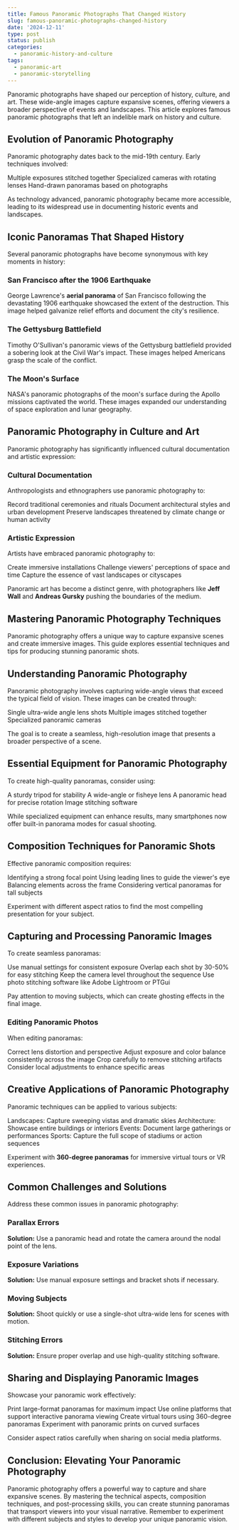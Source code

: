 ```yaml
---
title: Famous Panoramic Photographs That Changed History
slug: famous-panoramic-photographs-changed-history
date: '2024-12-11'
type: post
status: publish
categories:
  - panoramic-history-and-culture
tags:
  - panoramic-art
  - panoramic-storytelling
---
```


Panoramic photographs have shaped our perception of history, culture, and art. These wide-angle images capture expansive scenes, offering viewers a broader perspective of events and landscapes. This article explores famous panoramic photographs that left an indelible mark on history and culture.

## Evolution of Panoramic Photography

Panoramic photography dates back to the mid-19th century. Early techniques involved:

Multiple exposures stitched together
Specialized cameras with rotating lenses
Hand-drawn panoramas based on photographs

As technology advanced, panoramic photography became more accessible, leading to its widespread use in documenting historic events and landscapes.

## Iconic Panoramas That Shaped History

Several panoramic photographs have become synonymous with key moments in history:

### San Francisco after the 1906 Earthquake

George Lawrence's **aerial panorama** of San Francisco following the devastating 1906 earthquake showcased the extent of the destruction. This image helped galvanize relief efforts and document the city's resilience.

### The Gettysburg Battlefield

Timothy O'Sullivan's panoramic views of the Gettysburg battlefield provided a sobering look at the Civil War's impact. These images helped Americans grasp the scale of the conflict.

### The Moon's Surface

NASA's panoramic photographs of the moon's surface during the Apollo missions captivated the world. These images expanded our understanding of space exploration and lunar geography.

## Panoramic Photography in Culture and Art

Panoramic photography has significantly influenced cultural documentation and artistic expression:

### Cultural Documentation

Anthropologists and ethnographers use panoramic photography to:

Record traditional ceremonies and rituals
Document architectural styles and urban development
Preserve landscapes threatened by climate change or human activity

### Artistic Expression

Artists have embraced panoramic photography to:

Create immersive installations
Challenge viewers' perceptions of space and time
Capture the essence of vast landscapes or cityscapes

Panoramic art has become a distinct genre, with photographers like **Jeff Wall** and **Andreas Gursky** pushing the boundaries of the medium.
## Mastering Panoramic Photography Techniques

Panoramic photography offers a unique way to capture expansive scenes and create immersive images. This guide explores essential techniques and tips for producing stunning panoramic shots.

## Understanding Panoramic Photography

Panoramic photography involves capturing wide-angle views that exceed the typical field of vision. These images can be created through:

Single ultra-wide angle lens shots
Multiple images stitched together
Specialized panoramic cameras

The goal is to create a seamless, high-resolution image that presents a broader perspective of a scene.

## Essential Equipment for Panoramic Photography

To create high-quality panoramas, consider using:

A sturdy tripod for stability
A wide-angle or fisheye lens
A panoramic head for precise rotation
Image stitching software

While specialized equipment can enhance results, many smartphones now offer built-in panorama modes for casual shooting.

## Composition Techniques for Panoramic Shots

Effective panoramic composition requires:

Identifying a strong focal point
Using leading lines to guide the viewer's eye
Balancing elements across the frame
Considering vertical panoramas for tall subjects

Experiment with different aspect ratios to find the most compelling presentation for your subject.

## Capturing and Processing Panoramic Images

To create seamless panoramas:

Use manual settings for consistent exposure
Overlap each shot by 30-50% for easy stitching
Keep the camera level throughout the sequence
Use photo stitching software like Adobe Lightroom or PTGui

Pay attention to moving subjects, which can create ghosting effects in the final image.

### Editing Panoramic Photos

When editing panoramas:

Correct lens distortion and perspective
Adjust exposure and color balance consistently across the image
Crop carefully to remove stitching artifacts
Consider local adjustments to enhance specific areas

## Creative Applications of Panoramic Photography

Panoramic techniques can be applied to various subjects:

Landscapes: Capture sweeping vistas and dramatic skies
Architecture: Showcase entire buildings or interiors
Events: Document large gatherings or performances
Sports: Capture the full scope of stadiums or action sequences

Experiment with **360-degree panoramas** for immersive virtual tours or VR experiences.

## Common Challenges and Solutions

Address these common issues in panoramic photography:

### Parallax Errors

**Solution:** Use a panoramic head and rotate the camera around the nodal point of the lens.

### Exposure Variations

**Solution:** Use manual exposure settings and bracket shots if necessary.

### Moving Subjects

**Solution:** Shoot quickly or use a single-shot ultra-wide lens for scenes with motion.

### Stitching Errors

**Solution:** Ensure proper overlap and use high-quality stitching software.

## Sharing and Displaying Panoramic Images

Showcase your panoramic work effectively:

Print large-format panoramas for maximum impact
Use online platforms that support interactive panorama viewing
Create virtual tours using 360-degree panoramas
Experiment with panoramic prints on curved surfaces

Consider aspect ratios carefully when sharing on social media platforms.

## Conclusion: Elevating Your Panoramic Photography

Panoramic photography offers a powerful way to capture and share expansive scenes. By mastering the technical aspects, composition techniques, and post-processing skills, you can create stunning panoramas that transport viewers into your visual narrative. Remember to experiment with different subjects and styles to develop your unique panoramic vision.
